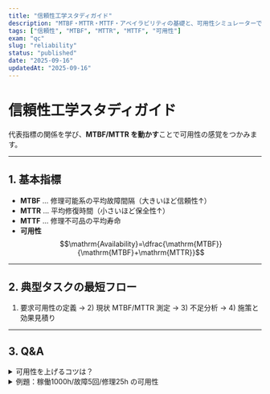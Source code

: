 ```yaml
---
title: "信頼性工学スタディガイド"
description: "MTBF・MTTR・MTTF・アベイラビリティの基礎と、可用性シミュレーターでの体感"
tags: ["信頼性", "MTBF", "MTTR", "MTTF", "可用性"]
exam: "qc"
slug: "reliability"
status: "published"
date: "2025-09-16"
updatedAt: "2025-09-16"
---
```



# 信頼性工学スタディガイド

代表指標の関係を学び、**MTBF/MTTR を動かす**ことで可用性の感覚をつかみます。

<section style={{margin:'12px 0 24px'}}>
  <AvailabilitySimulator
    defaultMTBF={500} minMTBF={10} maxMTBF={1000}
    defaultMTTR={10}  minMTTR={1}  maxMTTR={100}
  />
</section>

---

## 1. 基本指標

- **MTBF** … 修理可能系の平均故障間隔（大きいほど信頼性↑）  
- **MTTR** … 平均修復時間（小さいほど保全性↑）  
- **MTTF** … 修理不可品の平均寿命  
- **可用性**  
  $$\mathrm{Availability}=\dfrac{\mathrm{MTBF}}{\mathrm{MTBF}+\mathrm{MTTR}}$$

---

## 2. 典型タスクの最短フロー
1) 要求可用性の定義 → 2) 現状 MTBF/MTTR 測定 → 3) 不足分析 → 4) 施策と効果見積り

---

## 3. Q&A
<details class="qa-card"><summary class="qa-q">可用性を上げるコツは？</summary><div class="qa-a">MTBF↑とMTTR↓の両輪。短期はMTTR改善が効きやすい。</div></details>
<details class="qa-card"><summary class="qa-q">例題：稼働1000h/故障5回/修理25h の可用性</summary><div class="qa-a">MTBF=200h, MTTR=5h → 200/(200+5)=97.56%</div></details>
